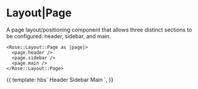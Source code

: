 
<Meta title="Rose|Layout|Page" component="Page" />

# Layout|Page

A page layout/positioning component that allows three distinct sections to be configured: header, sidebar, and main.

```htmlbars
<Rose::Layout::Page as |page|>
  <page.header />
  <page.sidebar />
  <page.main />
</Rose::Layout::Page>
```

<Preview>
  <Story name="Basic">{{
    template: hbs`
    <Rose::Layout::Page as |page|>
      <page.header style="background: var(--success);">Header</page.header>
      <page.sidebar style="background: var(--alert);">Sidebar</page.sidebar>
      <page.main style="background: var(--warn);">Main</page.main>
    </Rose::Layout::Page>
    `,
  }}</Story>
</Preview>
